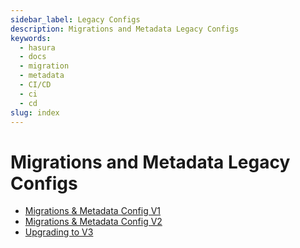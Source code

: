 ```yaml
---
sidebar_label: Legacy Configs
description: Migrations and Metadata Legacy Configs
keywords:
  - hasura
  - docs
  - migration
  - metadata
  - CI/CD
  - ci
  - cd
slug: index
---
```


# Migrations and Metadata Legacy Configs

- [Migrations & Metadata Config V1](/migrations-metadata-seeds/legacy-configs/config-v1/index.mdx)
- [Migrations & Metadata Config V2](/migrations-metadata-seeds/legacy-configs/config-v2/index.mdx)
- [Upgrading to V3](/migrations-metadata-seeds/legacy-configs/upgrade-v3.mdx)
